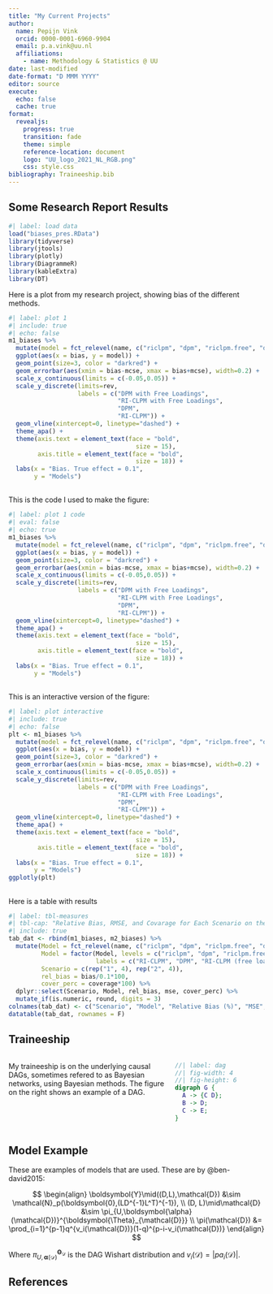 ```yaml
---
title: "My Current Projects"
author:
  name: Pepijn Vink
  orcid: 0000-0001-6960-9904
  email: p.a.vink@uu.nl
  affiliations:
    - name: Methodology & Statistics @ UU
date: last-modified
date-format: "D MMM YYYY"
editor: source
execute:
  echo: false
  cache: true
format: 
  revealjs:
    progress: true
    transition: fade
    theme: simple
    reference-location: document
    logo: "UU_logo_2021_NL_RGB.png"
    css: style.css
bibliography: Traineeship.bib
---
```


## Some Research Report Results

```r
#| label: load data
load("biases_pres.RData")
library(tidyverse)
library(jtools)
library(plotly)
library(DiagrammeR)
library(kableExtra)
library(DT)
```

Here is a plot from my research project, showing bias of the different methods.

```r
#| label: plot 1
#| include: true
#| echo: false
m1_biases %>%
  mutate(model = fct_relevel(name, c("riclpm", "dpm", "riclpm.free", "dpm.free"))) %>%
  ggplot(aes(x = bias, y = model)) +
  geom_point(size=3, color = "darkred") +
  geom_errorbar(aes(xmin = bias-mcse, xmax = bias+mcse), width=0.2) +
  scale_x_continuous(limits = c(-0.05,0.05)) +
  scale_y_discrete(limits=rev,
                   labels = c("DPM with Free Loadings",
                              "RI-CLPM with Free Loadings",
                              "DPM",
                              "RI-CLPM")) +
  geom_vline(xintercept=0, linetype="dashed") +
  theme_apa() +
  theme(axis.text = element_text(face = "bold",
                                   size = 15),
        axis.title = element_text(face = "bold",
                                   size = 18)) +
  labs(x = "Bias. True effect = 0.1",
       y = "Models")
```

##

This is the code I used to make the figure:

```r
#| label: plot 1 code
#| eval: false
#| echo: true
m1_biases %>%
  mutate(model = fct_relevel(name, c("riclpm", "dpm", "riclpm.free", "dpm.free"))) %>%
  ggplot(aes(x = bias, y = model)) +
  geom_point(size=3, color = "darkred") +
  geom_errorbar(aes(xmin = bias-mcse, xmax = bias+mcse), width=0.2) +
  scale_x_continuous(limits = c(-0.05,0.05)) +
  scale_y_discrete(limits=rev,
                   labels = c("DPM with Free Loadings",
                              "RI-CLPM with Free Loadings",
                              "DPM",
                              "RI-CLPM")) +
  geom_vline(xintercept=0, linetype="dashed") +
  theme_apa() +
  theme(axis.text = element_text(face = "bold",
                                   size = 15),
        axis.title = element_text(face = "bold",
                                   size = 18)) +
  labs(x = "Bias. True effect = 0.1",
       y = "Models")
```

##
This is an interactive version of the figure:
```r
#| label: plot interactive
#| include: true
#| echo: false
plt <- m1_biases %>%
  mutate(model = fct_relevel(name, c("riclpm", "dpm", "riclpm.free", "dpm.free"))) %>%
  ggplot(aes(x = bias, y = model)) +
  geom_point(size=3, color = "darkred") +
  geom_errorbar(aes(xmin = bias-mcse, xmax = bias+mcse), width=0.2) +
  scale_x_continuous(limits = c(-0.05,0.05)) +
  scale_y_discrete(limits=rev,
                   labels = c("DPM with Free Loadings",
                              "RI-CLPM with Free Loadings",
                              "DPM",
                              "RI-CLPM")) +
  geom_vline(xintercept=0, linetype="dashed") +
  theme_apa() +
  theme(axis.text = element_text(face = "bold",
                                   size = 15),
        axis.title = element_text(face = "bold",
                                   size = 18)) +
  labs(x = "Bias. True effect = 0.1",
       y = "Models")
ggplotly(plt)
```

##
Here is a table with results
```r
#| label: tbl-measures
#| tbl-cap: "Relative Bias, RMSE, and Covarage for Each Scenario on the Effect of $x_4$ on $y_5$. The True Effect is 0.1"
#| include: true
tab_dat <- rbind(m1_biases, m2_biases) %>%
  mutate(Model = fct_relevel(name, c("riclpm", "dpm", "riclpm.free", "dpm.free")),
         Model = factor(Model, levels = c("riclpm", "dpm", "riclpm.free", "dpm.free"),
                        labels = c("RI-CLPM", "DPM", "RI-CLPM (free loadings)", "DPM (free loadings)")),
         Scenario = c(rep("1", 4), rep("2", 4)),
         rel_bias = bias/0.1*100,
         cover_perc = coverage*100) %>%
  dplyr::select(Scenario, Model, rel_bias, mse, cover_perc) %>%
  mutate_if(is.numeric, round, digits = 3)
colnames(tab_dat) <- c("Scenario", "Model", "Relative Bias (%)", "MSE", "Coverage (%)")
datatable(tab_dat, rownames = F)
```


## Traineeship

:::: {.columns}

::: {.column width="50%"}

My traineeship is on the underlying causal DAGs, sometimes refered to as Bayesian networks, using Bayesian methods. The figure on the right shows an example of a DAG.

:::

::: {.column width="50%}

```dot
//| label: dag
//| fig-width: 4
//| fig-height: 6
digraph G {
  A -> {C D};
  B -> D;
  C -> E;
}
```
        
:::

::::

## Model Example
These are examples of models that are used. These are by @ben-david2015:

$$
\begin{align}
\boldsymbol{Y}\mid((D,L),\mathcal{D}) &\sim \mathcal{N}_p(\boldsymbol{0},(LD^{-1}L^T)^{-1}), \\
(D, L)\mid\mathcal{D} &\sim \pi_{U,\boldsymbol{\alpha}(\mathcal{D})}^{\boldsymbol{\Theta}_{\mathcal{D}}} \\
\pi(\mathcal{D}) &= \prod_{i=1}^{p-1}q^{v_i(\mathcal{D})}(1-q)^{p-i-v_i(\mathcal{D})}
\end{align}
$$

Where $\pi_{U,\boldsymbol{\alpha}(\mathcal{D})}^{\boldsymbol{\Theta}_{\mathcal{D}}}$ is the DAG Wishart distribution and $v_i(\mathcal{D}) = |pa_i(\mathcal{D})|$.

## References
::: {#refs}
:::
